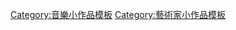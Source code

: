 {{Asbox
| image     = Exquisite-microphone.png
| pix       = 30
| subject   = 
| qualifier = 與[[聲樂家]]或[[歌手]]相關
| category  = 歌手小作品
| tempsort  =  
| name      = Template:Singer-stub
}}<noinclude>
[[Category:音樂小作品模板]]
[[Category:藝術家小作品模板]]
</noinclude>